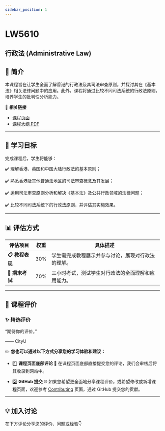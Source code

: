 ```yaml
---
sidebar_position: 1
---
```


# LW5610
## 行政法 (Administrative Law)

## **📘 简介**
本课程旨在让学生全面了解香港的行政法及其司法审查原则，并探讨其在《基本法》相关法律问题中的应用。此外，课程将通过比较不同司法系统的行政法原则，培养学生的批判性分析能力。

🔗 **相关链接**
- [课程页面](https://www.cityu.edu.hk/catalogue/pg/202425/course/LW5610.htm)
- [课程大纲 PDF](https://www.cityu.edu.hk/catalogue/pg/202425/course/LW5610.pdf)

---

## **🎯 学习目标**

完成课程后，学生将能够：

✔️ 理解香港、英国和中国大陆行政法的基本原则；

✔️ 熟悉香港及其他普通法地区的司法审查概念及其发展；

✔️ 运用司法审查原则分析和解决《基本法》及公共行政领域的法律问题；

✔️ 比较不同司法系统下的行政法原则，并评估其实施效果。

---

## **📊 评估方式**

| **评估项目**         | **权重** | **具体描述**                                                                                       |
|---------------------|---------|---------------------------------------------------------------------------------------------------|
| **📋 教程表现**       | 30%     | 学生需完成教程展示并参与讨论，展现对行政法的理解。                                                     |
| **📂 期末考试**       | 70%     | 三小时考试，测试学生对行政法的全面理解和应用能力。                                                     |

---

## **💬 课程评价**

### ✨ **精选评价**
<div className={commentStyles.commentBox}>
    <p className={commentStyles.commentText}>
        “期待你的评价。”
    </p>
    <p className={commentStyles.commentAuthor}>—— CityU</p>
</div>

✏️ **您也可以通过以下方式分享您的学习体验和建议：**

- 1️⃣ **课程页面底部评论**
💬 在课程页面底部直接提交您的评论，我们会审核后将其收录到网站中。

- 2️⃣ **GitHub 提交**
🌐 如果您希望更全面地分享课程评价，或希望修改或新增课程页面，欢迎参考 [Contributing](https://penjc.github.io/cityU-navigator/contributing) 页面，通过 GitHub 提交您的贡献。

---

## **💡 加入讨论**

在下方评论分享您的评价、问题或经验👇
<Utterances />
